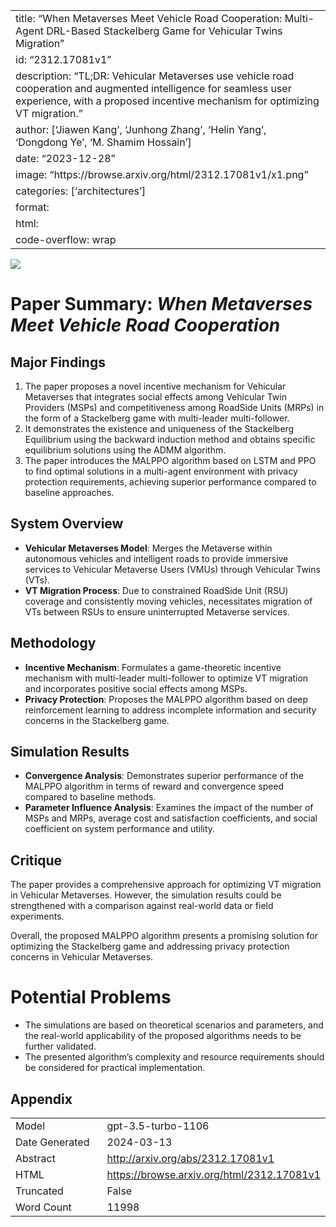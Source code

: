 
---
title: "When Metaverses Meet Vehicle Road Cooperation: Multi-Agent DRL-Based Stackelberg Game for Vehicular Twins Migration"
id: "2312.17081v1"
description: "TL;DR: Vehicular Metaverses use vehicle road cooperation and augmented intelligence for seamless user experience, with a proposed incentive mechanism for optimizing VT migration."
author: ['Jiawen Kang', 'Junhong Zhang', 'Helin Yang', 'Dongdong Ye', 'M. Shamim Hossain']
date: "2023-12-28"
image: "https://browse.arxiv.org/html/2312.17081v1/x1.png"
categories: ['architectures']
format:
  html:
    code-overflow: wrap
---

![](https://browse.arxiv.org/html/2312.17081v1/x1.png)

# Paper Summary: *When Metaverses Meet Vehicle Road Cooperation*

## Major Findings
1. The paper proposes a novel incentive mechanism for Vehicular Metaverses that integrates social effects among Vehicular Twin Providers (MSPs) and competitiveness among RoadSide Units (MRPs) in the form of a Stackelberg game with multi-leader multi-follower.
2. It demonstrates the existence and uniqueness of the Stackelberg Equilibrium using the backward induction method and obtains specific equilibrium solutions using the ADMM algorithm.
3. The paper introduces the MALPPO algorithm based on LSTM and PPO to find optimal solutions in a multi-agent environment with privacy protection requirements, achieving superior performance compared to baseline approaches.

## System Overview
- **Vehicular Metaverses Model**: Merges the Metaverse within autonomous vehicles and intelligent roads to provide immersive services to Vehicular Metaverse Users (VMUs) through Vehicular Twins (VTs).
- **VT Migration Process**: Due to constrained RoadSide Unit (RSU) coverage and consistently moving vehicles, necessitates migration of VTs between RSUs to ensure uninterrupted Metaverse services.

## Methodology
- **Incentive Mechanism**: Formulates a game-theoretic incentive mechanism with multi-leader multi-follower to optimize VT migration and incorporates positive social effects among MSPs.
- **Privacy Protection**: Proposes the MALPPO algorithm based on deep reinforcement learning to address incomplete information and security concerns in the Stackelberg game.

## Simulation Results
- **Convergence Analysis**: Demonstrates superior performance of the MALPPO algorithm in terms of reward and convergence speed compared to baseline methods.
- **Parameter Influence Analysis**: Examines the impact of the number of MSPs and MRPs, average cost and satisfaction coefficients, and social coefficient on system performance and utility.

## Critique
The paper provides a comprehensive approach for optimizing VT migration in Vehicular Metaverses. However, the simulation results could be strengthened with a comparison against real-world data or field experiments.

Overall, the proposed MALPPO algorithm presents a promising solution for optimizing the Stackelberg game and addressing privacy protection concerns in Vehicular Metaverses.

# Potential Problems
- The simulations are based on theoretical scenarios and parameters, and the real-world applicability of the proposed algorithms needs to be further validated.
- The presented algorithm's complexity and resource requirements should be considered for practical implementation.

## Appendix

|          |          |
|----------|----------|
| Model     | gpt-3.5-turbo-1106       |
| Date Generated     | 2024-03-13       |
| Abstract | [http://arxiv.org/abs/2312.17081v1](http://arxiv.org/abs/2312.17081v1)        |
| HTML     | [https://browse.arxiv.org/html/2312.17081v1](https://browse.arxiv.org/html/2312.17081v1)       |
| Truncated       | False       |
| Word Count       | 11998       |